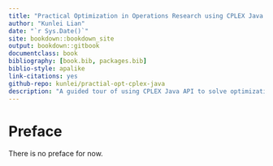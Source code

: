 ```yaml
--- 
title: "Practical Optimization in Operations Research using CPLEX Java API"
author: "Kunlei Lian"
date: "`r Sys.Date()`"
site: bookdown::bookdown_site
output: bookdown::gitbook
documentclass: book
bibliography: [book.bib, packages.bib]
biblio-style: apalike
link-citations: yes
github-repo: kunlei/practial-opt-cplex-java
description: "A guided tour of using CPLEX Java API to solve optimization problems."
---
```


# Preface {- #preface}

There is no preface for now.
